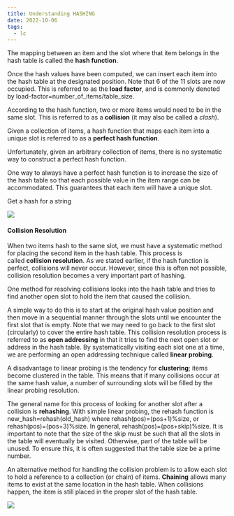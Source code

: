 ```yaml
---
title: Understanding HASHING
date: 2022-10-06
tags:
  - lc
---
```

The mapping between an item and the slot where that item belongs in the hash table is called the **hash function**.

Once the hash values have been computed, we can insert each item into the hash table at the designated position. Note that 6 of the 11 slots are now occupied. This is referred to as the **load factor**, and is commonly denoted by load-factor=number_of_items/table_size.

According to the hash function, two or more items would need to be in the same slot. This is referred to as a **collision** (it may also be called a *clash*).

Given a collection of items, a hash function that maps each item into a unique slot is referred to as a **perfect hash function**.

Unfortunately, given an arbitrary collection of items, there is no systematic way to construct a perfect hash function.

One way to always have a perfect hash function is to increase the size of the hash table so that each possible value in the item range can be accommodated. This guarantees that each item will have a unique slot.

Get a hash for a string

![](https://runestone.academy/ns/books/published/pythonds3/_images/stringhash.png)

#### Collision Resolution

When two items hash to the same slot, we must have a systematic method for placing the second item in the hash table. This process is called **collision resolution**. As we stated earlier, if the hash function is perfect, collisions will never occur. However, since this is often not possible, collision resolution becomes a very important part of hashing.

One method for resolving collisions looks into the hash table and tries to find another open slot to hold the item that caused the collision.

A simple way to do this is to start at the original hash value position and then move in a sequential manner through the slots until we encounter the first slot that is empty. Note that we may need to go back to the first slot (circularly) to cover the entire hash table. This collision resolution process is referred to as **open addressing** in that it tries to find the next open slot or address in the hash table. By systematically visiting each slot one at a time, we are performing an open addressing technique called **linear probing**.

A disadvantage to linear probing is the tendency for **clustering**; items become clustered in the table. This means that if many collisions occur at the same hash value, a number of surrounding slots will be filled by the linear probing resolution.

The general name for this process of looking for another slot after a collision is **rehashing**. With simple linear probing, the rehash function is new_hash=rehash(old_hash) where rehash(pos)=(pos+1)%size, or rehash(pos)=(pos+3)%size. In general, rehash(pos)=(pos+skip)%size. It is important to note that the size of the skip must be such that all the slots in the table will eventually be visited. Otherwise, part of the table will be unused. To ensure this, it is often suggested that the table size be a prime number.

An alternative method for handling the collision problem is to allow each slot to hold a reference to a collection (or chain) of items. **Chaining** allows many items to exist at the same location in the hash table. When collisions happen, the item is still placed in the proper slot of the hash table.

![](https://runestone.academy/ns/books/published/pythonds3/_images/chaining.png)